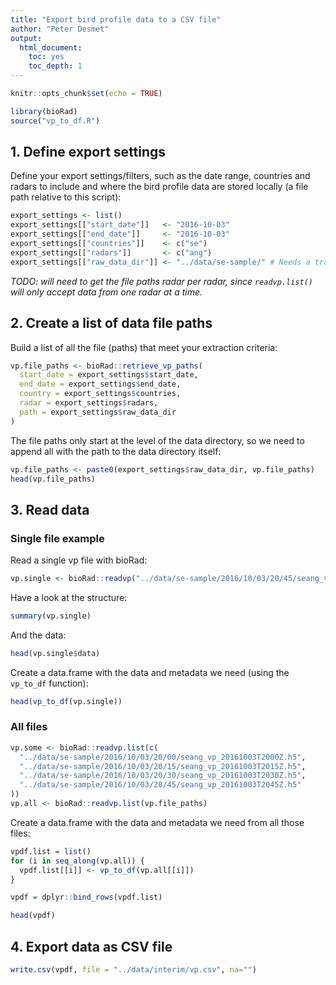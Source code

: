 ```yaml
---
title: "Export bird profile data to a CSV file"
author: "Peter Desmet"
output:
  html_document:
    toc: yes
    toc_depth: 1
---
```


```r
knitr::opts_chunk$set(echo = TRUE)
```

```r
library(bioRad)
source("vp_to_df.R")
```

## 1. Define export settings

Define your export settings/filters, such as the date range, countries and radars to include and where the bird profile data are stored locally (a file path relative to this script):

```r
export_settings <- list()
export_settings[["start_date"]]   <- "2016-10-03"
export_settings[["end_date"]]     <- "2016-10-03"
export_settings[["countries"]]    <- c("se")
export_settings[["radars"]]       <- c("ang")
export_settings[["raw_data_dir"]] <- "../data/se-sample/" # Needs a trailing slash!
```

*TODO: will need to get the file paths radar per radar, since `readvp.list()` will only accept data from one radar at a time.*

## 2. Create a list of data file paths

Build a list of all the file (paths) that meet your extraction criteria:

```r
vp.file_paths <- bioRad::retrieve_vp_paths(
  start_date = export_settings$start_date,
  end_date = export_settings$end_date,
  country = export_settings$countries,
  radar = export_settings$radars,
  path = export_settings$raw_data_dir
)
```

The file paths only start at the level of the data directory, so we need to append all with the path to the data directory itself:

```r
vp.file_paths <- paste0(export_settings$raw_data_dir, vp.file_paths)
head(vp.file_paths)
```

## 3. Read data

### Single file example

Read a single vp file with bioRad:

```r
vp.single <- bioRad::readvp("../data/se-sample/2016/10/03/20/45/seang_vp_20161003T2045Z.h5")
```

Have a look at the structure:

```r
summary(vp.single)
```

And the data:

```r
head(vp.single$data)
```

Create a data.frame with the data and metadata we need (using the `vp_to_df` function):

```r
head(vp_to_df(vp.single))
```

### All files

```r
vp.some <- bioRad::readvp.list(c(
  "../data/se-sample/2016/10/03/20/00/seang_vp_20161003T2000Z.h5",
  "../data/se-sample/2016/10/03/20/15/seang_vp_20161003T2015Z.h5",
  "../data/se-sample/2016/10/03/20/30/seang_vp_20161003T2030Z.h5",
  "../data/se-sample/2016/10/03/20/45/seang_vp_20161003T2045Z.h5"
))
vp.all <- bioRad::readvp.list(vp.file_paths)
```
Create a data.frame with the data and metadata we need from all those files:

```r
vpdf.list = list()
for (i in seq_along(vp.all)) {
  vpdf.list[[i]] <- vp_to_df(vp.all[[i]])
}

vpdf = dplyr::bind_rows(vpdf.list)
```

```r
head(vpdf)
```

## 4. Export data as CSV file

```r
write.csv(vpdf, file = "../data/interim/vp.csv", na="")
```
